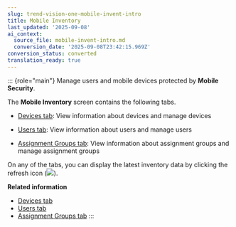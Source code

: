 ```yaml
---
slug: trend-vision-one-mobile-invent-intro
title: Mobile Inventory
last_updated: '2025-09-08'
ai_context:
  source_file: mobile-invent-intro.md
  conversion_date: '2025-09-08T23:42:15.969Z'
conversion_status: converted
translation_ready: true
---
```


::: {role="main"}
Manage users and mobile devices protected by **Mobile Security**.

The **Mobile Inventory** screen contains the following tabs.

- [Devices tab](devices-tab-mdd.mdx): View information about devices and manage devices

- [Users tab](users-tab-mdd.mdx): View information about users and manage users

- [Assignment Groups tab](assignment-groups-tab.mdx): View information about assignment groups and manage assignment groups

On any of the tabs, you can display the latest inventory data by clicking the refresh icon (![](/images/Refresh_icon=20220823083939.webp)).

**Related information**

- [Devices tab](devices-tab-mdd.md "View information about devices and manage devices on the Devices tab.")
- [Users tab](users-tab-mdd.md "View information about users and manage users on the Users tab.")
- [Assignment Groups tab](assignment-groups-tab.md "View information about assignment groups and manage assignment groups on the Assignment Groups tab.")
:::
